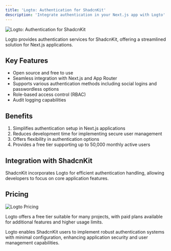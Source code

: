 ```yaml
---
title: 'Logto: Authentication for ShadcnKit'
description: 'Integrate authentication in your Next.js app with Logto'
---
```

<img src="/images/LogtoShadcnKit.png" alt="Logto: Authentication for ShadcnKit" />


Logto provides authentication services for ShadcnKit, offering a streamlined solution for Next.js applications.

## Key Features

- Open source and free to use
- Seamless integration with Next.js and App Router
- Supports various authentication methods including social logins and passwordless options
- Role-based access control (RBAC)
- Audit logging capabilities

## Benefits

1. Simplifies authentication setup in Next.js applications
2. Reduces development time for implementing secure user management
3. Offers flexibility in authentication options
4. Provides a free tier supporting up to 50,000 monthly active users

## Integration with ShadcnKit

ShadcnKit incorporates Logto for efficient authentication handling, allowing developers to focus on core application features.

## Pricing

<img src="/images/LogtoPricing.png" alt="Logto Pricing" />

Logto offers a free tier suitable for many projects, with paid plans available for additional features and higher usage limits.

Logto enables ShadcnKit users to implement robust authentication systems with minimal configuration, enhancing application security and user management capabilities.

